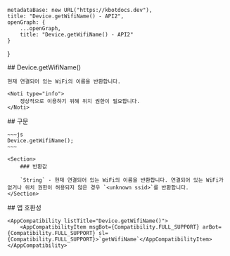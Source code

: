 
    metadataBase: new URL("https://kbotdocs.dev"),
    title: "Device.getWifiName() - API2",
    openGraph: {
        ...openGraph,
        title: "Device.getWifiName() - API2"
    }
}

<Section>
    ## Device.getWifiName()

    현재 연결되어 있는 WiFi의 이름을 반환합니다.

    <Noti type="info">
        정상적으로 이용하기 위해 위치 권한이 필요합니다.
    </Noti>
</Section>
<Section>
    ## 구문

    ~~~js
    Device.getWifiName();
    ~~~

    <Section>
        ### 반환값

        `String` - 현재 연결되어 있는 WiFi의 이름을 반환합니다. 연결되어 있는 WiFi가 없거나 위치 권한이 허용되지 않은 경우 `<unknown ssid>`를 반환합니다.
    </Section>
</Section>
<Section>
    ## 앱 호환성

    <AppCompatibility listTitle="Device.getWifiName()">
        <AppCompatibilityItem msgBot={Compatibility.FULL_SUPPORT} arBot={Compatibility.FULL_SUPPORT} sl={Compatibility.FULL_SUPPORT}>`getWifiName`</AppCompatibilityItem>
    </AppCompatibility>
</Section>